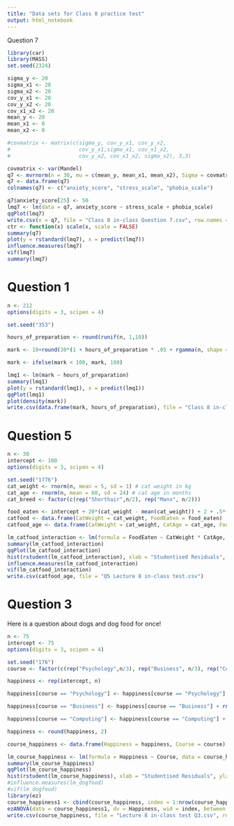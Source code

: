 ```yaml
---
title: "Data sets for Class 8 practice test"
output: html_notebook
---
```


Question 7

```r
library(car)
library(MASS)
set.seed(2324)

sigma_y <- 20
sigma_x1 <- 20
sigma_x2 <- 20
cov_y_x1 <- 20
cov_y_x2 <- 20
cov_x1_x2 <- 20
mean_y <- 20
mean_x1 <- 0
mean_x2 <- 0

#covmatrix <- matrix(c(sigma_y, cov_y_x1, cov_y_x2, 
#                      cov_y_x1,sigma_x1, cov_x1_x2, 
#                      cov_y_x2, cov_x1_x2, sigma_x2), 3,3)

covmatrix <- var(Mandel)
q7 <- mvrnorm(n = 30, mu = c(mean_y, mean_x1, mean_x2), Sigma = covmatrix)
q7 <- data.frame(q7)
colnames(q7) <- c("anxiety_score", "stress_scale", "phobia_scale")

q7$anxiety_score[25] <- 50
lmq7 <- lm(data = q7, anxiety_score ~ stress_scale + phobia_scale)
qqPlot(lmq7)
write.csv(x = q7, file = "Class 8 in-class Question 7.csv", row.names = FALSE)
ctr <- function(x) scale(x, scale = FALSE)
summary(q7)
plot(y = rstandard(lmq7), x = predict(lmq7))
influence.measures(lmq7)
vif(lmq7)
summary(lmq7)
```
Question 1
============================================================
```r
n <- 212
options(digits = 3, scipen = 4)

set.seed("353")

hours_of_preparation <- round(runif(n, 1,10))

mark <- 10+round(30*(1 + hours_of_preparation * .05 + rgamma(n, shape = .25)),1)

mark <- ifelse(mark < 100, mark, 100)

lmq1 <- lm(mark ~ hours_of_preparation)
summary(lmq1)
plot(y = rstandard(lmq1), x = predict(lmq1))
qqPlot(lmq1)
plot(density(mark))
write.csv(data.frame(mark, hours_of_preparation), file = "Class 8 in-class test Question 1.csv", row.names = FALSE)
```

Question 5
=========================================


```r
n <- 30
intercept <- 100
options(digits = 3, scipen = 4)

set.seed("1776")
cat_weight <- rnorm(n, mean = 5, sd = 1) # cat weight in kg
cat_age <- rnorm(n, mean = 60, sd = 24) # cat age in months
cat_breed <- factor(c(rep("Shorthair",n/2), rep("Manx", n/2)))

food_eaten <- intercept + 20*(cat_weight - mean(cat_weight)) + 2 + .5*(cat_age - mean(cat_age)) + rnorm(n, mean = 0, sd = 10)
catfood <- data.frame(CatWeight = cat_weight, FoodEaten = food_eaten)
catfood_age <- data.frame(CatWeight = cat_weight, CatAge = cat_age, FoodEaten = food_eaten)

lm_catfood_interaction <- lm(formula = FoodEaten ~ CatWeight * CatAge, data = catfood_age)  
summary(lm_catfood_interaction)
qqPlot(lm_catfood_interaction)
hist(rstudent(lm_catfood_interaction), xlab = "Studentised Residuals", ylab = "Frequency", main = "Dependent Variable: Food Eaten")
influence.measures(lm_catfood_interaction)
vif(lm_catfood_interaction)
write.csv(catfood_age, file = "Q5 Lecture 8 in-class test.csv")
```


Question 3
=========================================
Here is a question about dogs and dog food for once!

```r
n <- 75
intercept <- 75
options(digits = 3, scipen = 4)

set.seed("176")
course <- factor(c(rep("Psychology",n/3), rep("Business", n/3), rep("Computing", n/3)))

happiness <- rep(intercept, n)

happiness[course == "Psychology"] <- happiness[course == "Psychology"] + rnorm(length(happiness[course == "Psychology"]), 10, 5)

happiness[course == "Business"] <- happiness[course == "Business"] + rnorm(length(happiness[course == "Business"]), -10, 35)

happiness[course == "Computing"] <- happiness[course == "Computing"] + rnorm(length(happiness[course == "Computing"]), 20, 15)

happiness <- round(happiness, 2)

course_happiness <- data.frame(Happiness = happiness, Course = course)

lm_course_happiness <- lm(formula = Happiness ~ Course, data = course_happiness)  
summary(lm_course_happiness)
qqPlot(lm_course_happiness)
hist(rstudent(lm_course_happiness), xlab = "Studentised Residuals", ylab = "Frequency", main = "Dependent Variable: Happiness")
#influence.measures(lm_dogfood)
#vif(lm_dogfood)
library(ez)
course_happiness1 <- cbind(course_happiness, index = 1:nrow(course_happiness))
ezANOVA(data = course_happiness1, dv = Happiness, wid = index, between = Course)
write.csv(course_happiness, file = "Lecture 8 in-class test Q3.csv", row.names = FALSE)


```

